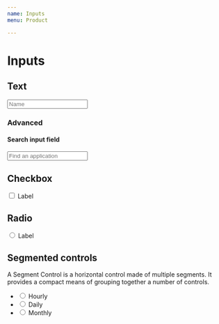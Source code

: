 ```yaml
---
name: Inputs
menu: Product

---
```


# Inputs

## Text
<Playground>
  <input class="form-control" placeholder="Name"/>
</Playground>

### Advanced
#### Search input field
<Playground>
  <div class="input-search-icon_wrapper">
    <div class="input-search-icon">
    </div>
    <input class="form-control" placeholder="Find an application"/>
  </div>
</Playground>

## Checkbox
<Playground>
<div class="custom-control custom-checkbox">
  <input type="checkbox" class="custom-control-input" id="customCheck1"/>
  <label class="custom-control-label" for="customCheck1">Label</label>
</div>
</Playground>

## Radio
<Playground>
<div class="custom-control custom-radio">
  <input type="radio" id="customRadio1" name="customRadio" class="custom-control-input"/>
  <label class="custom-control-label" for="customRadio1">Label</label>
</div>
</Playground>


## Segmented controls

A Segment Control is a horizontal control made of multiple segments. It provides a compact means of grouping together a number of controls.

<Playground>
<ul class="segmented-control">
	<li class="segmented-control__item">
		<input class="segmented-control__input" type="radio" value="3"   name="option" id="option-3"/>  
		<label class="segmented-control__label" for="option-3">Hourly</label> 
	</li>
	<li class="segmented-control__item"> 
		<input class="segmented-control__input" type="radio" value="4"   name="option" id="option-4" />  		
		<label class="segmented-control__label" for="option-4">Daily</label> 
	</li>
	<li class="segmented-control__item"> 
		<input class="segmented-control__input" type="radio" value="5"   name="option" id="option-5" />  	
		<label class="segmented-control__label" for="option-5">Monthly</label> 
	</li>
</ul>
</Playground>